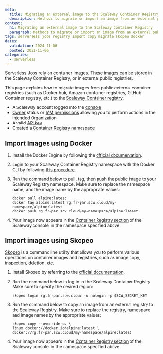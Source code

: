 ```yaml
---
meta:
  title: Migrating an external image to the Scaleway Container Registry
  description: Methods to migrate or import an image from an external public container registry to the Scaleway Container Registry.
content:
  h1: Migrating an external image to the Scaleway Container Registry
  paragraph: Methods to migrate or import an image from an external public container registry to the Scaleway Container Registry.
tags: serverless jobs registry import copy migrate skopeo docker
dates:
  validation: 2024-11-06
  posted: 2021-11-06
categories:
  - serverless
---
```


Serverless Jobs rely on container images. These images can be stored in the Scaleway Container Registry, or in external public registries.

<Macro id="container-registry-note" />

This page explains how to migrate images from public external container registries (such as Docker hub, Amazon container registries, GitHub Container registry, etc.) to the [Scaleway Container registry](/containers/container-registry/concepts/#container-registry).

<Macro id="requirements" />

- A Scaleway account logged into the [console](https://console.scaleway.com)
- [Owner](/identity-and-access-management/iam/concepts/#owner) status or [IAM permissions](/identity-and-access-management/iam/concepts/#permission) allowing you to perform actions in the intended Organization
- A valid [API key](/identity-and-access-management/iam/how-to/create-api-keys/)
- Created a [Container Registry namespace](/containers/container-registry/how-to/create-namespace/)

## Import images using Docker

1. Install the Docker Engine by following the [official documentation](https://docs.docker.com/engine/install/).

2. Login to your Scaleway Container Registry namespace with the Docker CLI by following [this procedure](/containers/container-registry/how-to/connect-docker-cli/).

3. Run the command below to pull, tag, then push the public image to your Scaleway Registry namespace. Make sure to replace the namespace name, and the image name by the appropriate values:
    ```
    docker pull alpine:latest
    docker tag alpine:latest rg.fr-par.scw.cloud/my-namespace/alpine:latest
    docker push rg.fr-par.scw.cloud/my-namespace/alpine:latest
    ```

4. Your image now appears in the [Container Registry section](https://console.scaleway.com/registry/namespaces) of the Scaleway console, in the namespace specified above.

## Import images using Skopeo

[Skopeo](https://github.com/containers/skopeo) is a command line utility that allows you to perform various operations on container images and registries, such as image copy, inspection, deletion, etc.

1. Install Skopeo by referring to the [official documentation](https://github.com/containers/skopeo/blob/main/install.md).

2. Run the command below to log in to the Scaleway Container Registry. Make sure to specify the desired region:

    ```	
    skopeo login rg.fr-par.scw.cloud -u nologin -p $SCW_SECRET_KEY
    ```

3. Run the command below to copy an image from an external registry to the Scaleway Registry. Make sure to replace the registry, namespace and image names by the appropriate values:

    ```
    skopeo copy --override-os \
    linux docker://docker.io/alpine:latest \
    docker://rg.fr-par.scw.cloud/my-namespace/alpine:latest
    ```

4. Your image now appears in the [Container Registry section](https://console.scaleway.com/registry/namespaces) of the Scaleway console, in the namespace specified above.